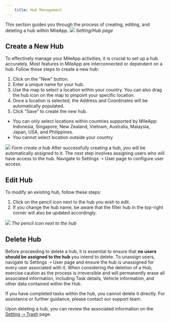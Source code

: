 ```yaml
---
    title: Hub Management
---
```

This section guides you through the process of creating, editing, and deleting a hub within MileApp.
![](https://t3837933.p.clickup-attachments.com/t3837933/5b9e7b7a-44f3-422b-94bf-430d6c484f61/image.png)
_Setting/Hub page_
## Create a New Hub
To effectively manage your MileApp activities, it is crucial to set up a hub accurately. Most features in MileApp are interconnected or dependent on a hub. Follow these steps to create a new hub:
1. Click on the "New" button.
2. Enter a unique name for your hub.
3. Use the map to select a location within your country. You can also drag the hub icon on the map to pinpoint your specific location.
4. Once a location is selected, the Address and Coordinates will be automatically populated.
5. Click "Save" to create the new hub.

*   You can only select locations within countries supported by MileApp: Indonesia, Singapore, New Zealand, Vietnam, Australia, Malaysia, Japan, USA, and Philippines.
*   You cannot select location outside your country

![](https://t3837933.p.clickup-attachments.com/t3837933/5d6d4671-e4f3-424e-891e-434613b12ee0/image.png)
_Form create a hub_
After successfully creating a hub, you will be automatically assigned to it. The next step involves assigning users who will have access to the hub. Navigate to Settings ➝ User page to configure user access.
## Edit Hub
To modify an existing hub, follow these steps:
1. Click on the pencil icon next to the hub you wish to edit.
2. If you change the hub name, be aware that the filter hub in the top-right corner will also be updated accordingly.

![](https://t3837933.p.clickup-attachments.com/t3837933/d168065f-6a2f-4756-9a77-dc94b9295bca/image.png)
_The pencil icon next to the hub_
## Delete Hub
Before proceeding to delete a hub, it is essential to ensure that **no users should be assigned to the hub** you intend to delete. To unassign users, navigate to Settings ➝ User page and ensure the hub is unassigned for every user associated with it.
When considering the deletion of a Hub, exercise caution as the process is irreversible and will permanently erase all associated information, including Task details, Vehicle information, and other data contained within the Hub.

If you have completed tasks within the hub, you cannot delete it directly. For assistance or further guidance, please contact our support team.

Upon deleting a hub, you can review the associated information on the [Setting ➝ Trash](https://web.mile.app/setting/trash) page.
